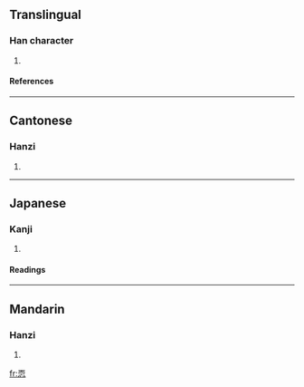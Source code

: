 ==Translingual==
===Han character===
{{Han char|rn=61|rad=心|as=06|sn=10|four=1033<sub>2</sub>|canj=一月心 (MBP)}}
# {{defn|Han|sort=心06}}
====References====
{{Han ref|kx=0385.080|dkj=10587|dj=0716.030|hdz=42290.090|uh=6067|ud=24679|bh=D17E|bd=53630}}
----
==Cantonese==
===Hanzi===
{{yue-hanzi|jyut=|y=nuk1}}
# {{defn|Cantonese}}
----
==Japanese==
===Kanji===
{{ja-kanji|grade=|rs=心06}}
# {{defn|Japanese}} 
====Readings====
{{ja-readings|on=[[じく]] (jiku), [[にく]] (niku), [[じょく]] (joku), [[にょく]] (nyoku)|kun=[[はじる]] (hajiru)}}
----
==Mandarin==
===Hanzi===
{{cmn-hanzi|pin=[[nǜ]] (nü4)|wg=nü<sup>4</sup>}}
# {{defn|Mandarin}}

[[fr:恧]]